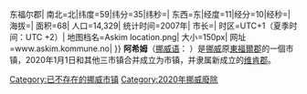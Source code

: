 {{城市|
城市名称=阿希姆|
外文名称={{lang|no|Askim}}|
代表图像=|
国家=挪威|
区=东福尔{{!}}东福尔郡|
南北=北|纬度=59|纬分=35|纬秒=|
东西=东|经度=11|经分=10|经秒=|
海拔=|
面积=68|
人口=14,329|
统计时间=2007年|
市长={{lang|no|Trygve Westgaard}}|
时区=UTC+1（夏季时间：UTC +2）|
地图档名=Askim location.png|
大小=150px|
网址=www.askim.kommune.no|
}}
'''阿希姆'''（[[挪威语|挪威语]]：{{lang|no|Askim}} {{audio|Askim.ogg|聆听}}）是[[挪威|挪威]]原[[東福爾郡|東福爾郡]]的一個市镇，2020年1月1日和其他三市镇合并成立为{{le|内东福尔|Indre Østfold municipality}}市镇，并隶属新成立的[[维肯郡|维肯郡]]。

{{Norway-geo-stub}}

[[Category:已不存在的挪威市镇|Category:已不存在的挪威市镇]]
[[Category:2020年挪威廢除|Category:2020年挪威廢除]]